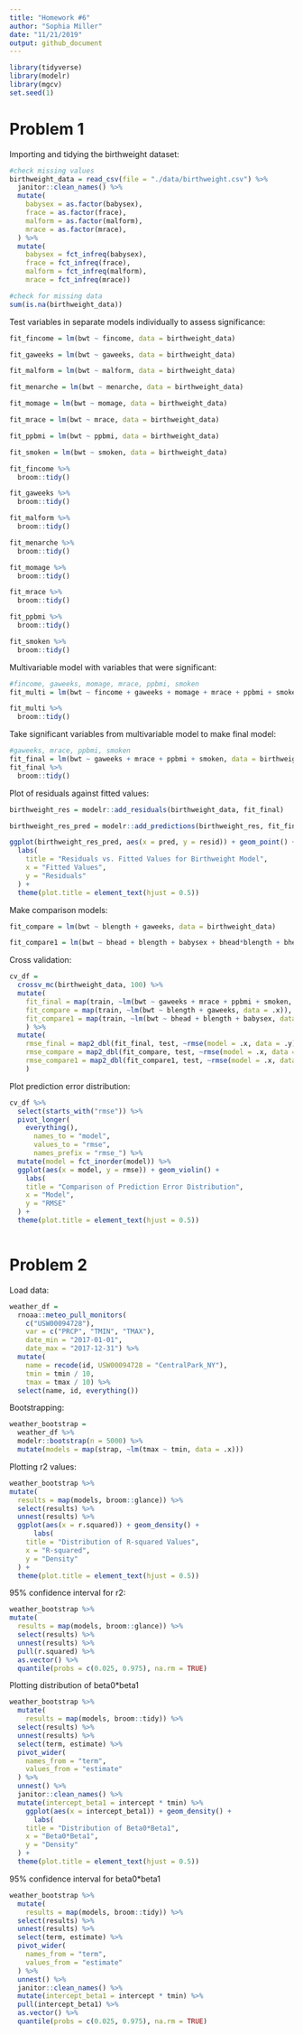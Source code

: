 ```yaml
---
title: "Homework #6"
author: "Sophia Miller"
date: "11/21/2019"
output: github_document
---
```


```r
library(tidyverse)
library(modelr)
library(mgcv)
set.seed(1)
```

# Problem 1

Importing and tidying the birthweight dataset:

```r
#check missing values
birthweight_data = read_csv(file = "./data/birthweight.csv") %>% 
  janitor::clean_names() %>% 
  mutate(
    babysex = as.factor(babysex),
    frace = as.factor(frace),
    malform = as.factor(malform),
    mrace = as.factor(mrace),
  ) %>% 
  mutate(
    babysex = fct_infreq(babysex),
    frace = fct_infreq(frace),
    malform = fct_infreq(malform),
    mrace = fct_infreq(mrace))

#check for missing data
sum(is.na(birthweight_data))
```

Test variables in separate models individually to assess significance:

```r
fit_fincome = lm(bwt ~ fincome, data = birthweight_data) 

fit_gaweeks = lm(bwt ~ gaweeks, data = birthweight_data)

fit_malform = lm(bwt ~ malform, data = birthweight_data)

fit_menarche = lm(bwt ~ menarche, data = birthweight_data)

fit_momage = lm(bwt ~ momage, data = birthweight_data)

fit_mrace = lm(bwt ~ mrace, data = birthweight_data)

fit_ppbmi = lm(bwt ~ ppbmi, data = birthweight_data)

fit_smoken = lm(bwt ~ smoken, data = birthweight_data) 

fit_fincome %>%
  broom::tidy()

fit_gaweeks %>%
  broom::tidy()

fit_malform %>%
  broom::tidy()

fit_menarche %>%
  broom::tidy()

fit_momage %>%
  broom::tidy()

fit_mrace %>%
  broom::tidy()

fit_ppbmi %>%
  broom::tidy()

fit_smoken %>%
  broom::tidy()
```

Multivariable model with variables that were significant:

```r
#fincome, gaweeks, momage, mrace, ppbmi, smoken
fit_multi = lm(bwt ~ fincome + gaweeks + momage + mrace + ppbmi + smoken, data = birthweight_data) 

fit_multi %>% 
  broom::tidy()
```

Take significant variables from multivariable model to make final model: 

```r
#gaweeks, mrace, ppbmi, smoken
fit_final = lm(bwt ~ gaweeks + mrace + ppbmi + smoken, data = birthweight_data)
fit_final %>% 
  broom::tidy()
```

Plot of residuals against fitted values:

```r
birthweight_res = modelr::add_residuals(birthweight_data, fit_final) 

birthweight_res_pred = modelr::add_predictions(birthweight_res, fit_final)

ggplot(birthweight_res_pred, aes(x = pred, y = resid)) + geom_point() +
  labs(
    title = "Residuals vs. Fitted Values for Birthweight Model",
    x = "Fitted Values",
    y = "Residuals"
  ) +
  theme(plot.title = element_text(hjust = 0.5))
```

Make comparison models:

```r
fit_compare = lm(bwt ~ blength + gaweeks, data = birthweight_data)

fit_compare1 = lm(bwt ~ bhead + blength + babysex + bhead*blength + bhead*babysex + blength*babysex + bhead*blength*babysex, data = birthweight_data)
```

Cross validation:

```r
cv_df = 
  crossv_mc(birthweight_data, 100) %>% 
  mutate(
    fit_final = map(train, ~lm(bwt ~ gaweeks + mrace + ppbmi + smoken, data = .x)),
    fit_compare = map(train, ~lm(bwt ~ blength + gaweeks, data = .x)),
    fit_compare1 = map(train, ~lm(bwt ~ bhead + blength + babysex, data = .x))
    ) %>% 
  mutate(
    rmse_final = map2_dbl(fit_final, test, ~rmse(model = .x, data = .y)),
    rmse_compare = map2_dbl(fit_compare, test, ~rmse(model = .x, data = .y)),
    rmse_compare1 = map2_dbl(fit_compare1, test, ~rmse(model = .x, data = .y))
    )
```

Plot prediction error distribution:

```r
cv_df %>% 
  select(starts_with("rmse")) %>%
  pivot_longer(
    everything(),
      names_to = "model",
      values_to = "rmse",
      names_prefix = "rmse_") %>% 
  mutate(model = fct_inorder(model)) %>% 
  ggplot(aes(x = model, y = rmse)) + geom_violin() +
    labs(
    title = "Comparison of Prediction Error Distribution",
    x = "Model",
    y = "RMSE"
  ) +
  theme(plot.title = element_text(hjust = 0.5))
  
```

# Problem 2

Load data:

```r
weather_df = 
  rnoaa::meteo_pull_monitors(
    c("USW00094728"),
    var = c("PRCP", "TMIN", "TMAX"), 
    date_min = "2017-01-01",
    date_max = "2017-12-31") %>%
  mutate(
    name = recode(id, USW00094728 = "CentralPark_NY"),
    tmin = tmin / 10,
    tmax = tmax / 10) %>%
  select(name, id, everything())
```

Bootstrapping:

```r
weather_bootstrap = 
  weather_df %>%
  modelr::bootstrap(n = 5000) %>% 
  mutate(models = map(strap, ~lm(tmax ~ tmin, data = .x)))
```

Plotting r2 values:

```r
weather_bootstrap %>%
mutate(
  results = map(models, broom::glance)) %>% 
  select(results) %>% 
  unnest(results) %>% 
  ggplot(aes(x = r.squared)) + geom_density() +
      labs(
    title = "Distribution of R-squared Values",
    x = "R-squared",
    y = "Density"
  ) +
  theme(plot.title = element_text(hjust = 0.5))
```

95% confidence interval for r2:

```r
weather_bootstrap %>%
mutate(
  results = map(models, broom::glance)) %>% 
  select(results) %>% 
  unnest(results) %>%
  pull(r.squared) %>% 
  as.vector() %>% 
  quantile(probs = c(0.025, 0.975), na.rm = TRUE)
```

Plotting distribution of beta0*beta1

```r
weather_bootstrap %>%
  mutate(
    results = map(models, broom::tidy)) %>% 
  select(results) %>% 
  unnest(results) %>% 
  select(term, estimate) %>% 
  pivot_wider(
    names_from = "term",
    values_from = "estimate"
  ) %>% 
  unnest() %>% 
  janitor::clean_names() %>% 
  mutate(intercept_beta1 = intercept * tmin) %>% 
    ggplot(aes(x = intercept_beta1)) + geom_density() +
      labs(
    title = "Distribution of Beta0*Beta1",
    x = "Beta0*Beta1",
    y = "Density"
  ) +
  theme(plot.title = element_text(hjust = 0.5))
```

95% confidence interval for beta0*beta1
```r
weather_bootstrap %>%
  mutate(
    results = map(models, broom::tidy)) %>% 
  select(results) %>% 
  unnest(results) %>% 
  select(term, estimate) %>% 
  pivot_wider(
    names_from = "term",
    values_from = "estimate"
  ) %>% 
  unnest() %>% 
  janitor::clean_names() %>% 
  mutate(intercept_beta1 = intercept * tmin) %>% 
  pull(intercept_beta1) %>% 
  as.vector() %>% 
  quantile(probs = c(0.025, 0.975), na.rm = TRUE)
```



